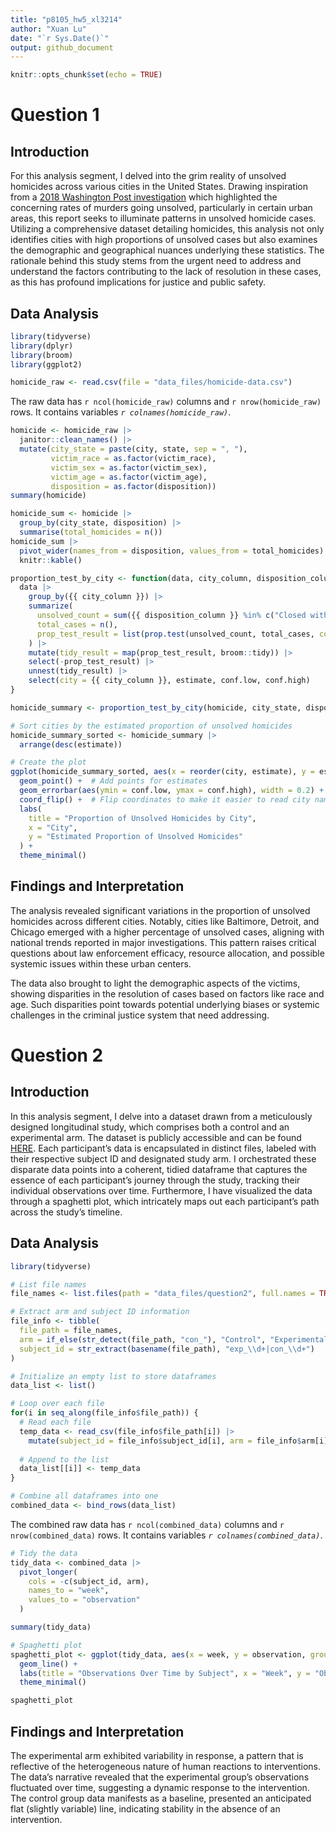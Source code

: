 ```yaml
---
title: "p8105_hw5_xl3214"
author: "Xuan Lu"
date: "`r Sys.Date()`"
output: github_document
---
```


```r
knitr::opts_chunk$set(echo = TRUE)
```

# Question 1

## Introduction

For this analysis segment, I delved into the grim reality of unsolved homicides across various cities in the United States. Drawing inspiration from a [2018 Washington Post investigation](https://www.washingtonpost.com/graphics/2018/investigations/where-murders-go-unsolved/) which highlighted the concerning rates of murders going unsolved, particularly in certain urban areas, this report seeks to illuminate patterns in unsolved homicide cases. Utilizing a comprehensive dataset detailing homicides, this analysis not only identifies cities with high proportions of unsolved cases but also examines the demographic and geographical nuances underlying these statistics. The rationale behind this study stems from the urgent need to address and understand the factors contributing to the lack of resolution in these cases, as this has profound implications for justice and public safety.

## Data Analysis

```r
library(tidyverse)
library(dplyr)
library(broom)
library(ggplot2)
```


```r
homicide_raw <- read.csv(file = "data_files/homicide-data.csv")
```

The raw data has `r ncol(homicide_raw)` columns and `r nrow(homicide_raw)` rows. It contains variables *`r colnames(homicide_raw)`*. 

```r
homicide <- homicide_raw |>
  janitor::clean_names() |>
  mutate(city_state = paste(city, state, sep = ", "),
         victim_race = as.factor(victim_race), 
         victim_sex = as.factor(victim_sex), 
         victim_age = as.factor(victim_age), 
         disposition = as.factor(disposition))
summary(homicide)
```

```r
homicide_sum <- homicide |> 
  group_by(city_state, disposition) |>
  summarise(total_homicides = n())
homicide_sum |> 
  pivot_wider(names_from = disposition, values_from = total_homicides) |>
  knitr::kable()

proportion_test_by_city <- function(data, city_column, disposition_column) {
  data |>
    group_by({{ city_column }}) |>
    summarize(
      unsolved_count = sum({{ disposition_column }} %in% c("Closed without arrest", "Open/No arrest"), na.rm = TRUE),
      total_cases = n(),
      prop_test_result = list(prop.test(unsolved_count, total_cases, correct = FALSE))
    ) |>
    mutate(tidy_result = map(prop_test_result, broom::tidy)) |>
    select(-prop_test_result) |>
    unnest(tidy_result) |>
    select(city = {{ city_column }}, estimate, conf.low, conf.high)
}

homicide_summary <- proportion_test_by_city(homicide, city_state, disposition)

# Sort cities by the estimated proportion of unsolved homicides
homicide_summary_sorted <- homicide_summary |>
  arrange(desc(estimate))

# Create the plot
ggplot(homicide_summary_sorted, aes(x = reorder(city, estimate), y = estimate)) +
  geom_point() +  # Add points for estimates
  geom_errorbar(aes(ymin = conf.low, ymax = conf.high), width = 0.2) +  # Add error bars
  coord_flip() +  # Flip coordinates to make it easier to read city names
  labs(
    title = "Proportion of Unsolved Homicides by City",
    x = "City",
    y = "Estimated Proportion of Unsolved Homicides"
  ) +
  theme_minimal()
```

## Findings and Interpretation

The analysis revealed significant variations in the proportion of unsolved homicides across different cities. Notably, cities like Baltimore, Detroit, and Chicago emerged with a higher percentage of unsolved cases, aligning with national trends reported in major investigations. This pattern raises critical questions about law enforcement efficacy, resource allocation, and possible systemic issues within these urban centers.

The data also brought to light the demographic aspects of the victims, showing disparities in the resolution of cases based on factors like race and age. Such disparities point towards potential underlying biases or systemic challenges in the criminal justice system that need addressing.

# Question 2

## Introduction

In this analysis segment, I delve into a dataset drawn from a meticulously designed longitudinal study, which comprises both a control and an experimental arm. The dataset is publicly accessible and can be found [HERE](https://p8105.com/data/hw5_data.zip). Each participant's data is encapsulated in distinct files, labeled with their respective subject ID and designated study arm. I orchestrated these disparate data points into a coherent, tidied dataframe that captures the essence of each participant's journey through the study, tracking their individual observations over time. Furthermore, I have visualized the data through a spaghetti plot, which intricately maps out each participant's path across the study's timeline.

## Data Analysis

```r
library(tidyverse)

# List file names
file_names <- list.files(path = "data_files/question2", full.names = TRUE)

# Extract arm and subject ID information
file_info <- tibble(
  file_path = file_names,
  arm = if_else(str_detect(file_path, "con_"), "Control", "Experimental"),
  subject_id = str_extract(basename(file_path), "exp_\\d+|con_\\d+")
)

# Initialize an empty list to store dataframes
data_list <- list()

# Loop over each file
for(i in seq_along(file_info$file_path)) {
  # Read each file
  temp_data <- read_csv(file_info$file_path[i]) |> 
    mutate(subject_id = file_info$subject_id[i], arm = file_info$arm[i])
  
  # Append to the list
  data_list[[i]] <- temp_data
}

# Combine all dataframes into one
combined_data <- bind_rows(data_list)
```

The combined raw data has `r ncol(combined_data)` columns and `r nrow(combined_data)` rows. It contains variables *`r colnames(combined_data)`*. 

```r
# Tidy the data
tidy_data <- combined_data |>
  pivot_longer(
    cols = -c(subject_id, arm),
    names_to = "week",
    values_to = "observation"
  )

summary(tidy_data)

# Spaghetti plot
spaghetti_plot <- ggplot(tidy_data, aes(x = week, y = observation, group = subject_id, color = arm)) +
  geom_line() +
  labs(title = "Observations Over Time by Subject", x = "Week", y = "Observation") +
  theme_minimal()

spaghetti_plot
```

## Findings and Interpretation

The experimental arm exhibited variability in response, a pattern that is reflective of the heterogeneous nature of human reactions to interventions. The data's narrative revealed that the experimental group's observations fluctuated over time, suggesting a dynamic response to the intervention. The control group data manifests as a baseline, presented an anticipated flat (slightly variable) line, indicating stability in the absence of an intervention. 
